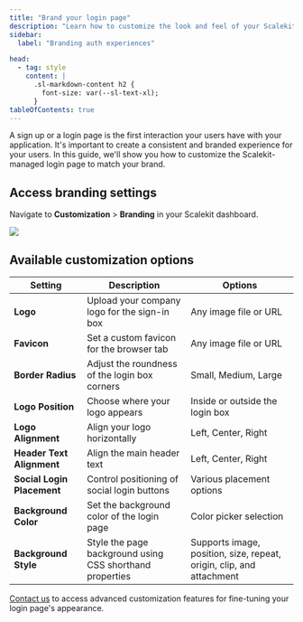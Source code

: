 ```yaml
---
title: "Brand your login page"
description: "Learn how to customize the look and feel of your Scalekit-managed login page to match your brand."
sidebar:
  label: "Branding auth experiences"

head:
  - tag: style
    content: |
      .sl-markdown-content h2 {
        font-size: var(--sl-text-xl);
      }
tableOfContents: true
---
```


A sign up or a login page is the first interaction your users have with your application. It's important to create a consistent and branded experience for your users. In this guide, we'll show you how to customize the Scalekit-managed login page to match your brand.

## Access branding settings

Navigate to **Customization** > **Branding** in your Scalekit dashboard.

![](@/assets/docs/login-page-branding/login.png)

## Available customization options

| Setting | Description | Options |
|---------|-------------|---------|
| **Logo** | Upload your company logo for the sign-in box | Any image file or URL |
| **Favicon** | Set a custom favicon for the browser tab | Any image file or URL |
| **Border Radius** | Adjust the roundness of the login box corners | Small, Medium, Large |
| **Logo Position** | Choose where your logo appears | Inside or outside the login box |
| **Logo Alignment** | Align your logo horizontally | Left, Center, Right |
| **Header Text Alignment** | Align the main header text | Left, Center, Right |
| **Social Login Placement** | Control positioning of social login buttons | Various placement options |
| **Background Color** | Set the background color of the login page | Color picker selection |
| **Background Style** | Style the page background using CSS shorthand properties | Supports image, position, size, repeat, origin, clip, and attachment |



<Aside title='Additional options' type='note'>

[Contact us](/support/contact-us/) to access advanced customization features for fine-tuning your login page's appearance.

</Aside>
